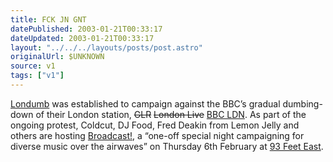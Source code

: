 ```yaml
---
title: FCK JN GNT
datePublished: 2003-01-21T00:33:17
dateUpdated: 2003-01-21T00:33:17
layout: "../../../layouts/posts/post.astro"
originalUrl: $UNKNOWN
source: v1
tags: ["v1"]
---
```


[Londumb][1] was established to campaign against the BBC&#8217;s gradual dumbing-down of their London station, <del>GLR</del> <del>London Live</del> [BBC LDN][2]. As part of the ongoing protest, Coldcut, DJ Food, Fred Deakin from Lemon Jelly and others are hosting [Broadcast!][3], a &#8220;one-off special night campaigning for diverse music over the airwaves&#8221; on Thursday 6th February at [93 Feet East][4].

[1]: http://www.londumb.co.uk/
[2]: http://www.bbc.co.uk/london/ "BBCi: London - have they spent so much money on terrible chat shows that they can't afford any music (or, in fact, vowels)?"
[3]: http://www.londumb.co.uk/nws11n.html "Londumb Live: Broadcast!"
[4]: http://www.93feeteast.co.uk/ "93 Feet East, Brick Lane"
